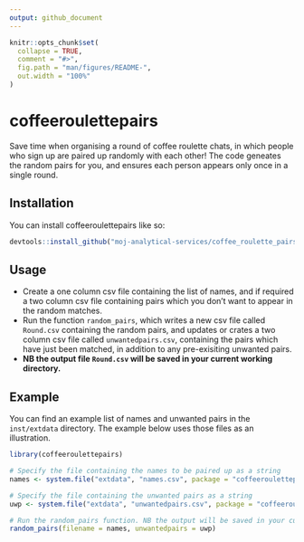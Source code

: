 ```yaml
---
output: github_document
---
```


<!-- README.md is generated from README.Rmd. Please edit that file -->

```r
knitr::opts_chunk$set(
  collapse = TRUE,
  comment = "#>",
  fig.path = "man/figures/README-",
  out.width = "100%"
)
```

# coffeeroulettepairs

<!-- badges: start -->
<!-- badges: end -->

Save time when organising a round of coffee roulette chats, in which people who sign up are paired up randomly with each other! The code geneates the random pairs for you, and ensures each person appears only once in a single round.

## Installation

You can install coffeeroulettepairs like so:

``` r
devtools::install_github("moj-analytical-services/coffee_roulette_pairs")
```

## Usage

* Create a one column csv file containing the list of names, and if required a two column csv file containing pairs which you don't want to appear in the random matches. 
* Run the function `random_pairs`, which writes a new csv file called `Round.csv` containing the random pairs, and updates or crates a two column csv file called `unwantedpairs.csv`, containing the pairs which have just been matched, in addition to any pre-exisiting unwanted pairs.
* **NB the output file `Round.csv` will be saved in your current working directory.**

## Example

You can find an example list of names and unwanted pairs in the `inst/extdata` directory. The example below uses those files as an illustration.

```r
library(coffeeroulettepairs)

# Specify the file containing the names to be paired up as a string 
names <- system.file("extdata", "names.csv", package = "coffeeroulettepairs")

# Specify the file containing the unwanted pairs as a string 
uwp <- system.file("extdata", "unwantedpairs.csv", package = "coffeeroulettepairs")

# Run the random_pairs function. NB the output will be saved in your current working directory
random_pairs(filename = names, unwantedpairs = uwp)
```


